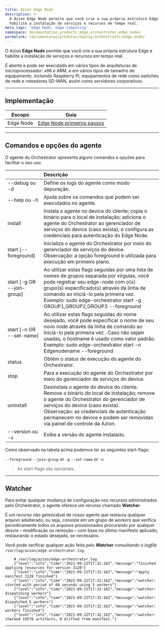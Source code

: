 ```yaml
---
title: Azion Edge Node
description: >-
  O Azion Edge Node permite que você crie a sua própria estrutura Edge e
  habilite a instalação de serviços e recursos em tempo real.
meta_tags: 'Edge Node, Edge Computing'
namespace: documentation_products_edge_orchestrator_edge_nodes
permalink: /documentacao/produtos/deploy/orchestrator/edge-node/
---
```


O Azion **Edge Node** permite que você crie a sua própria estrutura Edge e habilite a instalação de serviços e recursos em tempo real.

É aberto e pode ser executado em vários tipos de arquiteturas de microprocessador: x86 e ARM, e em vários tipos de tamanho de equipamento, incluindo Raspberry PI, equipamentos de rede como switches de rede e roteadores SD-WAN, assim como servidores corporativos.

---

## Implementação

| Escopo | Guia |
| - | - | 
| Edge Node | [Edge Node primeiros passos](/pt-br/documentacao/produtos/guias/orchestrator/edge-node-primeiros-passos/) |

---

## Comandos e opções do agente

O agente do Orchestrator apresenta alguns comandos e opções para facilitar o seu uso.

|  | Descrição |
| :--- | :--- |
| --debug ou -d | Define os logs do agente como modo depuração. |
| --help ou -h | Ajuda sobre os comandos que podem ser executados no agente. |
| install | Instala o agente no device do cliente; copia o binário para o local de instalação; adiciona o agente do Orchestrator ao gerenciador de serviços do device (caso exista); e configura as credenciais para autenticação do Edge Node. |
| start \[--foreground\] | Inicializa o agente do Orchestrator por meio do gerenciador de serviços do device.<br /> Observação: a opção foreground é utilizada para execução em primeiro plano. |
| start \[-g OR --join-group\] | Ao utilizar estas flags seguidas por uma lista de nomes de grupos separada por vírgulas, você pode registrar seu edge-node com o(s) grupo(s) especificado(s) através da linha de comando ao iniciá-lo pela primeira vez. <br/> Exemplo: sudo edge-orchestrator start -g GROUP1,GROUP2,GROUP3 --foreground |
| start \[-n OR --set-name\] | Ao utilizar estas flags seguidas do nome desejado, você pode especificar o nome de seu novo node através da linha de comando ao iniciá-lo pela primeira vez . Caso não sejam usadas, o hostname é usado como valor padrão. <br/> Exemplo: sudo edge-orchestrator start -n Edgenodename --foreground |
| status | Obtém o status de execução do agente do Orchestrator. |
| stop | Para a execução do agente do Orchestrator por meio do gerenciador de serviços do device. |
| uninstall | Desinstala o agente do device do cliente. Remove o binário do local de instalação; remove o agente do Orchestrator do gerenciador de serviços do device (caso exista). <br />Observação: as credenciais de autenticação permanecem no device e podem ser removidas via painel de controle da Azion. |
| --version ou -v | Exibe a versão do agente instalado. |

Como observado na tabela acima podemos ter as seguintes start-flags:

`--foreground`
`--join-group` <groupname> or `-g` </groupname>
`--set-name` <nodename> or `-n` </nodename>

> As start-flags são opcionais.

---

## Watcher

Para evitar qualquer mudança de configuração nos recursos administrados pelo Orchestrator, o agente oferece um recurso chamado **Watcher**.

É um recurso não gerenciável de nosso agente que restaura qualquer arquivo adulterado, ou seja, consiste em um grupo de *workers* que verifica periodicamente todos os arquivos provisionados procurando por qualquer desvio – modificação ou remoção – com base no último manifesto aplicado, restaurando o estado desejado, se necessário.

Você pode verificar qualquer ação feita pelo **Watcher** consultando o *logfile* `/var/log/azion/edge-orchestrator.log`.


```
    # /var/log/azion/edge-orchestrator.log
    {"level":"info","time":"2021-09-22T17:31:16Z","message":"finished applying resources for version 3128"}
    {"level":"info","time":"2021-09-22T17:31:16Z","message":"apply manifest 3128 finished"}
    {"level":"info","time":"2021-09-22T17:31:16Z","message":"watcher: started with period of 60 seconds using 5 workers"}
    {"level":"info","time":"2021-09-22T17:32:16Z","message":"watcher: dispatching workers"}
    {"level":"info","time":"2021-09-22T17:32:16Z","message":"watcher: dispatched 5 workers"}
    {"level":"info","time":"2021-09-22T17:32:16Z","message":"watcher: workers finished"}
    {"level":"info","time":"2021-09-22T17:32:16Z","message":"watcher: checked 19576 artifacts, 0 drifted from manifest."}
```




---

